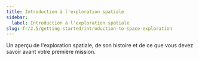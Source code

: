 ```yaml
---
title: Introduction à l'exploration spatiale
sidebar:
  label: Introduction à l'exploration spatiale
slug: fr/2.5/getting-started/introduction-to-space-exploration
---
```


Un aperçu de l'exploration spatiale, de son histoire et de ce que vous devez savoir avant votre première mission.
